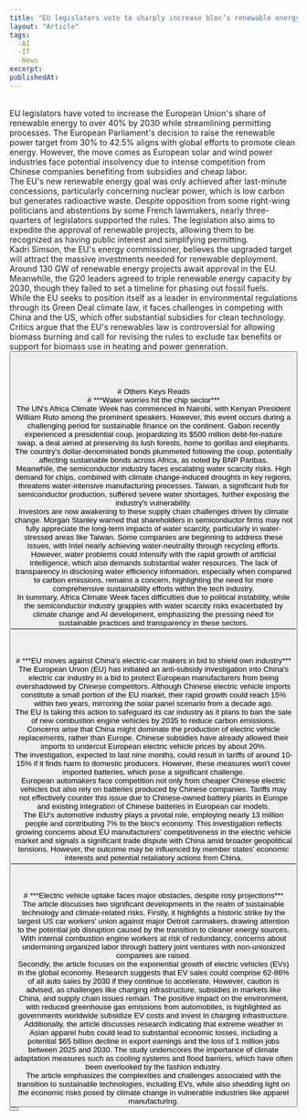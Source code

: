 ```yaml
---
title: "EU legislators vote to sharply increase bloc’s renewable energy target"
layout: "Article"
tags: 
  -AI 
  -IT
  -News
excerpt:
publishedAt:
---
```

<br/>
EU legislators have voted to increase the European Union's share of renewable energy to over 40% by 2030 while streamlining permitting processes. The European Parliament's decision to raise the renewable power target from 30% to 42.5% aligns with global efforts to promote clean energy. However, the move comes as European solar and wind power industries face potential insolvency due to intense competition from Chinese companies benefiting from subsidies and cheap labor.
<br/>
The EU's new renewable energy goal was only achieved after last-minute concessions, particularly concerning nuclear power, which is low carbon but generates radioactive waste. Despite opposition from some right-wing politicians and abstentions by some French lawmakers, nearly three-quarters of legislators supported the rules. The legislation also aims to expedite the approval of renewable projects, allowing them to be recognized as having public interest and simplifying permitting.
<br/>
Kadri Simson, the EU's energy commissioner, believes the upgraded target will attract the massive investments needed for renewable deployment. Around 130 GW of renewable energy projects await approval in the EU. Meanwhile, the G20 leaders agreed to triple renewable energy capacity by 2030, though they failed to set a timeline for phasing out fossil fuels.
<br/>
While the EU seeks to position itself as a leader in environmental regulations through its Green Deal climate law, it faces challenges in competing with China and the US, which offer substantial subsidies for clean technology. Critics argue that the EU's renewables law is controversial for allowing biomass burning and call for revising the rules to exclude tax benefits or support for biomass use in heating and power generation.
<br/>
<Button
  address="https://www.ft.com/content/80a03108-c9f0-4362-b46e-5d9067bd624c"
  text="Source"
/>
<br/>
<br/>
<br/>
<br/>
# Others Keys Reads
<br/>
# ***Water worries hit the chip sector***
<br/>
The UN's Africa Climate Week has commenced in Nairobi, with Kenyan President William Ruto among the prominent speakers. However, this event occurs during a challenging period for sustainable finance on the continent. Gabon recently experienced a presidential coup, jeopardizing its $500 million debt-for-nature swap, a deal aimed at preserving its lush forests, home to gorillas and elephants. The country's dollar-denominated bonds plummeted following the coup, potentially affecting sustainable bonds across Africa, as noted by BNP Paribas.
<br/>
Meanwhile, the semiconductor industry faces escalating water scarcity risks. High demand for chips, combined with climate change-induced droughts in key regions, threatens water-intensive manufacturing processes. Taiwan, a significant hub for semiconductor production, suffered severe water shortages, further exposing the industry's vulnerability.
<br/>
Investors are now awakening to these supply chain challenges driven by climate change. Morgan Stanley warned that shareholders in semiconductor firms may not fully appreciate the long-term impacts of water scarcity, particularly in water-stressed areas like Taiwan. Some companies are beginning to address these issues, with Intel nearly achieving water-neutrality through recycling efforts.
<br/>
However, water problems could intensify with the rapid growth of artificial intelligence, which also demands substantial water resources. The lack of transparency in disclosing water efficiency information, especially when compared to carbon emissions, remains a concern, highlighting the need for more comprehensive sustainability efforts within the tech industry.
<br/>
In summary, Africa Climate Week faces difficulties due to political instability, while the semiconductor industry grapples with water scarcity risks exacerbated by climate change and AI development, emphasizing the pressing need for sustainable practices and transparency in these sectors.
<br/>
<Button
  address="https://www-ft-com.ezp.lib.cam.ac.uk/content/6c050c72-cd3d-4159-a209-84a427edaf4a"
  text="Source"
/>
<br/>
<br/>
<br/>
# ***EU moves against China’s electric-car makers in bid to shield own industry***
<br/>
The European Union (EU) has initiated an anti-subsidy investigation into China's electric car industry in a bid to protect European manufacturers from being overshadowed by Chinese competitors. Although Chinese electric vehicle imports constitute a small portion of the EU market, their rapid growth could reach 15% within two years, mirroring the solar panel scenario from a decade ago.
<br/>
The EU is taking this action to safeguard its car industry as it plans to ban the sale of new combustion engine vehicles by 2035 to reduce carbon emissions. Concerns arise that China might dominate the production of electric vehicle replacements, rather than Europe. Chinese subsidies have already allowed their imports to undercut European electric vehicle prices by about 20%.
<br/>
The investigation, expected to last nine months, could result in tariffs of around 10-15% if it finds harm to domestic producers. However, these measures won't cover imported batteries, which pose a significant challenge.
<br/>
European automakers face competition not only from cheaper Chinese electric vehicles but also rely on batteries produced by Chinese companies. Tariffs may not effectively counter this issue due to Chinese-owned battery plants in Europe and existing integration of Chinese batteries in European car models.
<br/>
The EU's automotive industry plays a pivotal role, employing nearly 13 million people and contributing 7% to the bloc's economy. This investigation reflects growing concerns about EU manufacturers' competitiveness in the electric vehicle market and signals a significant trade dispute with China amid broader geopolitical tensions. However, the outcome may be influenced by member states' economic interests and potential retaliatory actions from China.
<br/>
<Button
  address="https://www.ft.com/content/155b3114-b3a6-47a0-a1ca-fd42a1f4b722"
  text="Source"
/>
<br/>
<br/>
<br/>
# ***Electric vehicle uptake faces major obstacles, despite rosy projections***
<br/>
The article discusses two significant developments in the realm of sustainable technology and climate-related risks. Firstly, it highlights a historic strike by the largest US car workers' union against major Detroit carmakers, drawing attention to the potential job disruption caused by the transition to cleaner energy sources. With internal combustion engine workers at risk of redundancy, concerns about undermining organized labor through battery joint ventures with non-unionized companies are raised.
<br/>
Secondly, the article focuses on the exponential growth of electric vehicles (EVs) in the global economy. Research suggests that EV sales could comprise 62-86% of all auto sales by 2030 if they continue to accelerate. However, caution is advised, as challenges like charging infrastructure, subsidies in markets like China, and supply chain issues remain. The positive impact on the environment, with reduced greenhouse gas emissions from automobiles, is highlighted as governments worldwide subsidize EV costs and invest in charging infrastructure.
<br/>
Additionally, the article discusses research indicating that extreme weather in Asian apparel hubs could lead to substantial economic losses, including a potential $65 billion decline in export earnings and the loss of 1 million jobs between 2025 and 2030. The study underscores the importance of climate adaptation measures such as cooling systems and flood barriers, which have often been overlooked by the fashion industry.
<br/>
The article emphasizes the complexities and challenges associated with the transition to sustainable technologies, including EVs, while also shedding light on the economic risks posed by climate change in vulnerable industries like apparel manufacturing.
<br/>
<Button
  address="https://www.ft.com/content/fe7c559e-1c6f-4ec8-94a4-996035b2761a"
  text="Source"
/>
